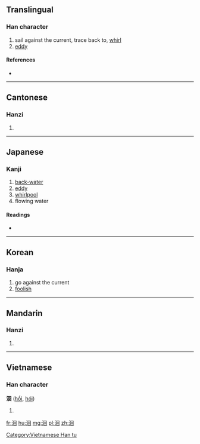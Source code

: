 ==Translingual==

===Han character===
{{Han char|rn=85|rad=水|as=06|sn=9|four=36100|canj=EWR}}

# sail against the current, trace back to, [[whirl]]
# [[eddy]]

====References====
* {{Han ref|kx=0619.180|dkj=17353|dj=1014.120|hdz=31607.070|uh=6D04|ud=27908|bh=CF77|bd=53111}}

----

==Cantonese==

===Hanzi===
{{yue-hanzi|jyut=wui4|y=wui4}}

# {{defn|lang=yue|sort=水06}}

----

==Japanese==

===Kanji===
{{ja-kanji|grade=|rs=水06}}

# [[back-water]]
# [[eddy]]
# [[whirlpool]]
# flowing water

====Readings====
* {{ja-readings|on=[[かい]] (kai), [[がい]] (gai)|kun=[[さかのぼる]] (sakanoboru)}}

----

==Korean==

===Hanja===
{{ko-hanja|hangeul=회|eumhun=|rv=hoe|mr=hoe|y=hoy}}

# go against the current
# [[foolish]]

----

==Mandarin==

===Hanzi===
{{cmn-hanzi|pin=[[huí]] ([[hui2]])|wg=hui<sup>2</sup>}}

# {{defn|lang=cmn|sort=水06}}

----

==Vietnamese==

===Han character===
'''洄''' ([[hồi]], [[hói]])

# {{defn|lang=vi}}

[[Category:Vietnamese Han tu]]

[[fr:洄]]
[[hu:洄]]
[[mg:洄]]
[[pl:洄]]
[[zh:洄]]